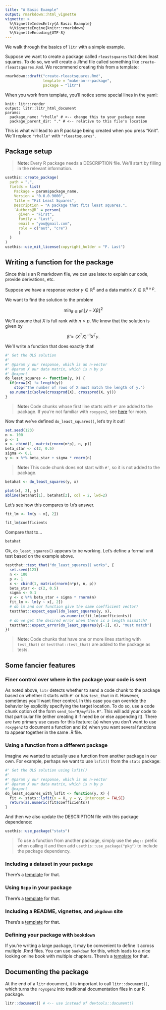 ```yaml
---
title: "A Basic Example"
output: rmarkdown::html_vignette
vignette: >
  %\VignetteIndexEntry{A Basic Example}
  %\VignetteEngine{knitr::rmarkdown}
  %\VignetteEncoding{UTF-8}
---
```


\newcommand{\real}{\mathbb R}

We walk through the basics of `litr` with a simple example.

Suppose we want to create a package called `rleastsquares` that does least squares.  To do so, we will create a .Rmd file called something like `create-rleastsquares.Rmd`.  We recommend creating this from a template: 

```r
rmarkdown::draft("create-rleastsquares.Rmd",
                 template = "make-an-r-package",
                 package = "litr")
```

When you work from template, you'll notice some special lines in the yaml:

```
knit: litr::render
output: litr::litr_html_document
params:
  package_name: "rhello" # <-- change this to your package name
  package_parent_dir: "." # <-- relative to this file's location
```

This is what will lead to an R package being created when you press "Knit".  We'll replace `"rhello"` with  `"rleastsquares"`.

## Package setup

> **Note:** Every R package needs a DESCRIPTION file.  We'll start by filling in the relevant information.

```r
usethis::create_package(
  path = ".",
  fields = list(
    Package = param$package_name,
    Version = "0.0.0.9000",
    Title = "Fit Least Squares",
    Description = "A package that fits least squares.",
    `Authors@R` = person(
      given = "First",
      family = "Last",
      email = "you@gmail.com",
      role = c("aut", "cre")
      )
  )
)
usethis::use_mit_license(copyright_holder = "F. Last")
```

## Writing a function for the package

Since this is an R markdown file, we can use latex to explain our code, provide derivations, etc.

Suppose we have a response vector $y\in\real^n$ and a data matrix $X\in\real^{n\times p}$.

We want to find the solution to the problem

$$
\min_{\beta\in\real^p}\|y-X\beta\|^2
$$

We'll assume that $X$ is full rank with $n > p$.  We know that the solution is given by

$$
\hat\beta=(X^TX)^{-1}X^Ty.
$$

We'll write a function that does exactly that!

```r
#' Get the OLS solution
#' 
#' @param y our response, which is an n-vector
#' @param X our data matrix, which is n by p
#' @export
do_least_squares <- function(y, X) {
  if(nrow(X) != length(y))
    stop("The number of rows of X must match the length of y.")
  as.numeric(solve(crossprod(X), crossprod(X, y)))
}
```

> **Note:** Code chunks whose first line starts with `#'` are added to the package.  If you're not familiar with `roxygen2`, see [here](https://roxygen2.r-lib.org/) for more.

Now that we've defined `do_least_squares()`, let's try it out!

```r
set.seed(123)
n <- 100
p <- 1
x <- cbind(1, matrix(rnorm(n*p), n, p))
beta_star <- c(2, 0.5)
sigma <- 0.1
y <- x %*% beta_star + sigma * rnorm(n)
```

> **Note:** This code chunk does not start with `#'`, so it is not added to the package.

```r
betahat <- do_least_squares(y, x)
```

```r
plot(x[, 2], y)
abline(betahat[1], betahat[2], col = 2, lwd=2)
```

Let's see how this compares to `lm`'s answer.


```r
fit_lm <- lm(y ~ x[, 2])
```

```r
fit_lm$coefficients
```

Compare that to... 

```r
betahat
```

Ok, `do_least_squares()` appears to be working.  Let's define a formal unit test based on the example above.

```r
testthat::test_that("do_least_squares() works", {
  set.seed(123)
  n <- 100
  p <- 1
  x <- cbind(1, matrix(rnorm(n*p), n, p))
  beta_star <- c(2, 0.5)
  sigma <- 0.1
  y <- x %*% beta_star + sigma * rnorm(n)
  fit_lm <- lm(y ~ x[, 2])
  # do lm and our function give the same coefficient vector?
  testthat::expect_equal(do_least_squares(y, x),
                         as.numeric(fit_lm$coefficients))
  # do we get the desired error when there is a length mismatch?
  testthat::expect_error(do_least_squares(y[-1], x), "must match")
})
```

> **Note:** Code chunks that have one or more lines starting with `test_that(` or `testthat::test_that(` are added to the package as tests.

## Some fancier features

### Finer control over where in the package your code is sent

As noted above, `litr` detects whether to send a code chunk to the package based on whether it starts with `#'` or has `test_that` in it.  However, sometimes you'll want finer control.  In this case you can override the behavior by explicitly specifying the target location.  To do so, use a code chunk option of the form `send_to="R/myfile.R"`.  This will add your code to that particular file (either creating it if need be or else appending it).  There are two primary use cases for this feature: (a) when you don't want to use `roxygen2` to document a function and (b) when you want several functions to appear together in the same .R file.

### Using a function from a different package

Imagine we wanted to actually use a function from another package in our own.  For example, perhaps we want to use `lsfit()` from the `stats` package:

```r
#' Get the OLS solution using lsfit()
#' 
#' @param y our response, which is an n-vector
#' @param X our data matrix, which is n by p
#' @export
do_least_squares_with_lsfit <- function(y, X) {
  fit <- stats::lsfit(x = X, y = y, intercept = FALSE)
  return(as.numeric(fit$coefficients))
}
```

And then we also update the DESCRIPTION file with this package dependence:

```r
usethis::use_package("stats")
```

> To use a function from another package, simply use the `pkg::` prefix when calling it and then add `usethis::use_package("pkg")` to include the package dependency.

### Including a dataset in your package

There's a [template](package-templates.html) for that.

### Using `Rcpp` in your package

There's a [template](package-templates.html) for that.

### Including a README, vignettes, and `pkgdown` site

There's a [template](package-templates.html) for that.

### Defining your package with `bookdown`

If you're writing a large package, it may be convenient to define it across multiple .Rmd files. You can use `bookdown` for this, which leads to a nice looking online book with multiple chapters.  There's a [template](package-templates.html) for that.

## Documenting the package

At the end of a `litr` document, it is important to call `litr::document()`, which turns the `royxgen2` into traditional documentation files in our R package.

```r
litr::document() # <-- use instead of devtools::document()
```


